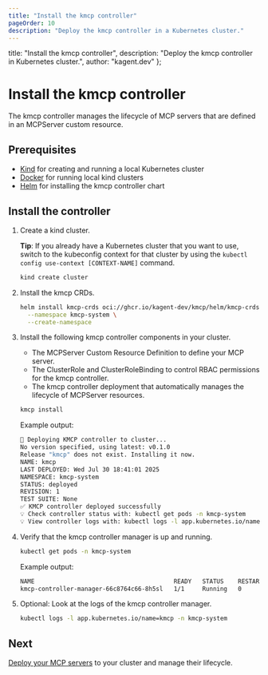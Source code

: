 ```yaml
---
title: "Install the kmcp controller"
pageOrder: 10
description: "Deploy the kmcp controller in a Kubernetes cluster."
---
```


  title: "Install the kmcp controller",
  description: "Deploy the kmcp controller in Kubernetes cluster.",
  author: "kagent.dev"
};

# Install the kmcp controller

The kmcp controller manages the lifecycle of MCP servers that are defined in an MCPServer custom resource. 

## Prerequisites

- [Kind](https://kind.sigs.k8s.io) for creating and running a local Kubernetes cluster
- [Docker](https://docs.docker.com/desktop/) for running local kind clusters
- [Helm](https://helm.sh/docs/intro/install/) for installing the kmcp controller chart

## Install the controller

1. Create a kind cluster. 
   
   **Tip**: If you already have a Kubernetes cluster that you want to use, switch to the kubeconfig context for that cluster by using the `kubectl config use-context [CONTEXT-NAME]` command. 
   ```sh
   kind create cluster
   ```

2. Install the kmcp CRDs.

   ```sh
   helm install kmcp-crds oci://ghcr.io/kagent-dev/kmcp/helm/kmcp-crds \
     --namespace kmcp-system \
     --create-namespace
   ```

3. Install the following kmcp controller components in your cluster. 
   * The MCPServer Custom Resource Definition to define your MCP server. 
   * The ClusterRole and ClusterRoleBinding to control RBAC permissions for the kmcp controller.
   * The kmcp controller deployment that automatically manages the lifecycle of MCPServer resources. 
   
   ```sh
   kmcp install
   ``` 
   
   Example output: 
   ```sh
   🚀 Deploying KMCP controller to cluster...
   No version specified, using latest: v0.1.0
   Release "kmcp" does not exist. Installing it now.
   NAME: kmcp
   LAST DEPLOYED: Wed Jul 30 18:41:01 2025
   NAMESPACE: kmcp-system
   STATUS: deployed
   REVISION: 1
   TEST SUITE: None
   ✅ KMCP controller deployed successfully
   💡 Check controller status with: kubectl get pods -n kmcp-system
   💡 View controller logs with: kubectl logs -l app.kubernetes.io/name=kmcp -n kmcp-system
   ```
   
4. Verify that the kmcp controller manager is up and running. 
   ```sh
   kubectl get pods -n kmcp-system
   ```
   
   Example output: 
   ```sh
   NAME                                       READY   STATUS    RESTARTS   AGE
   kmcp-controller-manager-66c8764c66-8h5sl   1/1     Running   0          27h
   ```
   
5. Optional: Look at the logs of the kmcp controller manager. 
   ```sh
   kubectl logs -l app.kubernetes.io/name=kmcp -n kmcp-system
   ```

## Next

[Deploy your MCP servers](/docs/kmcp/deploy/server) to your cluster and manage their lifecycle. 